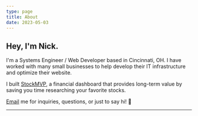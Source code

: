 ```yaml
---
type: page
title: About
date: 2023-05-03
---
```


## Hey, I'm Nick.

I'm a Systems Engineer / Web Developer based in Cincinnati, OH. I have worked with many small businesses to help develop their IT infrastructure and optimize their website.

I built [StockMVP](https://www.stock-mvp.com), a financial dashboard that provides long-term value by saving you time researching your favorite stocks.

[Email](mailto:nick@nickpasqualetti.dev) me for inquiries, questions, or just to say hi! 👋

---
